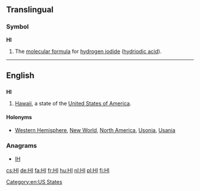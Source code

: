 {{also|hi|hí|ні}}
==Translingual==

===Symbol===
'''HI'''

# The [[molecular formula]] for [[hydrogen iodide]] ([[hydriodic acid]]).

----

==English==

==={{abbreviation-old|en}}===
'''HI'''

# [[Hawaii]], a state of the [[United States of America]].

====Holonyms====
* [[Western Hemisphere]], [[New World]], [[North America]], [[Usonia]], [[Usania]]

===Anagrams===
* [[IH#English|IH]]

[[Category:en:US States]]

[[cs:HI]]
[[de:HI]]
[[fa:HI]]
[[fr:HI]]
[[hu:HI]]
[[nl:HI]]
[[pl:HI]]
[[fi:HI]]